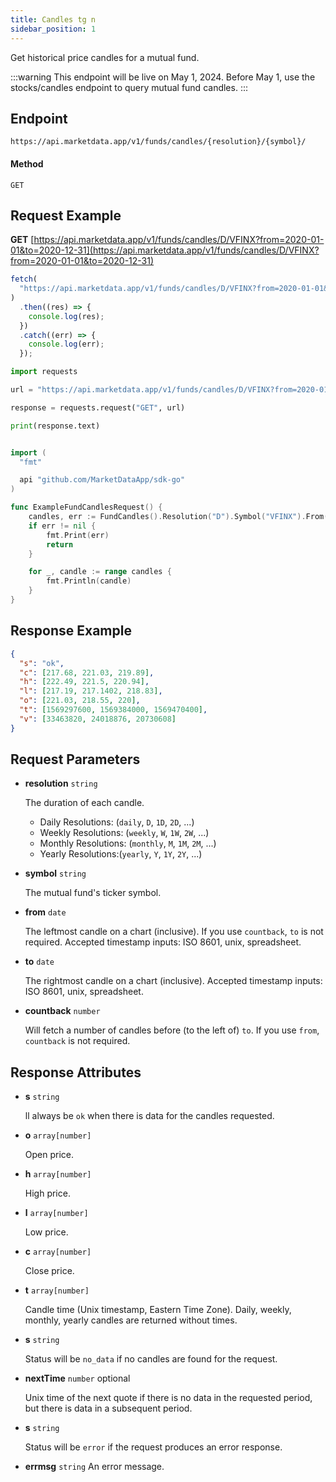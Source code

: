 ```yaml
---
title: Candles tg n
sidebar_position: 1
---
```



Get historical price candles for a mutual fund.

:::warning
This endpoint will be live on May 1, 2024. Before May 1, use the stocks/candles endpoint to query mutual fund candles.
:::

## Endpoint
```
https://api.marketdata.app/v1/funds/candles/{resolution}/{symbol}/
```
#### Method
```
GET
```
## Request Example

<Tabs>
<TabItem value="HTTP" label="HTTP" default>

**GET** [https://api.marketdata.app/v1/funds/candles/D/VFINX?from=2020-01-01&to=2020-12-31](https://api.marketdata.app/v1/funds/candles/D/VFINX?from=2020-01-01&to=2020-12-31)

</TabItem>
<TabItem value="NodeJS" label="NodeJS">

```js title="fundCandles.js"
fetch(
  "https://api.marketdata.app/v1/funds/candles/D/VFINX?from=2020-01-01&to=2020-12-31"
)
  .then((res) => {
    console.log(res);
  })
  .catch((err) => {
    console.log(err);
  });

```

</TabItem>
<TabItem value="Python" label="Python">

```python title="fundCandles.py"
import requests

url = "https://api.marketdata.app/v1/funds/candles/D/VFINX?from=2020-01-01&to=2020-12-31"

response = requests.request("GET", url)

print(response.text)
```
</TabItem>
<TabItem value="Go" label="Go">

```go title="fundCandles.go"

import (
  "fmt"

  api "github.com/MarketDataApp/sdk-go"
)

func ExampleFundCandlesRequest() {
	candles, err := FundCandles().Resolution("D").Symbol("VFINX").From("2020-01-01").To("2020-12-31").Get()
	if err != nil {
		fmt.Print(err)
		return
	}

	for _, candle := range candles {
		fmt.Println(candle)
	}
}

```
</TabItem>
</Tabs>

## Response Example

```json
{
  "s": "ok",
  "c": [217.68, 221.03, 219.89],
  "h": [222.49, 221.5, 220.94],
  "l": [217.19, 217.1402, 218.83],
  "o": [221.03, 218.55, 220],
  "t": [1569297600, 1569384000, 1569470400],
  "v": [33463820, 24018876, 20730608]
}
```

## Request Parameters

<Tabs>
<TabItem value="required" label="Required" default>

- **resolution** `string`

  The duration of each candle.

  - Daily Resolutions: (`daily`, `D`, `1D`, `2D`, ...)
  - Weekly Resolutions: (`weekly`, `W`, `1W`, `2W`, ...)
  - Monthly Resolutions: (`monthly`, `M`, `1M`, `2M`, ...)
  - Yearly Resolutions:(`yearly`, `Y`, `1Y`, `2Y`, ...)

- **symbol** `string`

  The mutual fund's ticker symbol.

- **from** `date`

  The leftmost candle on a chart (inclusive). If you use `countback`, `to` is not required. Accepted timestamp inputs: ISO 8601, unix, spreadsheet.

- **to** `date`

  The rightmost candle on a chart (inclusive). Accepted timestamp inputs: ISO 8601, unix, spreadsheet.

- **countback** `number`

  Will fetch a number of candles before (to the left of) `to`. If you use `from`, `countback` is not required.

</TabItem>
</Tabs>

## Response Attributes

<Tabs>
<TabItem value="Success" label="Success" default>

- **s** `string`

  ll always be `ok` when there is data for the candles requested.

- **o** `array[number]`

  Open price.

- **h** `array[number]`

  High price.

- **l** `array[number]`

  Low price.

- **c** `array[number]`

  Close price.

- **t** `array[number]`

  Candle time (Unix timestamp, Eastern Time Zone). Daily, weekly, monthly, yearly candles are returned without times.

</TabItem>
<TabItem value="NoData" label="No Data">

- **s** `string`

  Status will be `no_data` if no candles are found for the request.

- **nextTime** `number` optional

  Unix time of the next quote if there is no data in the requested period, but there is data in a subsequent period.

</TabItem>
<TabItem value="Error" label="Error">

- **s** `string`

  Status will be `error` if the request produces an error response.

- **errmsg** `string`
  An error message.

</TabItem>
</Tabs>


